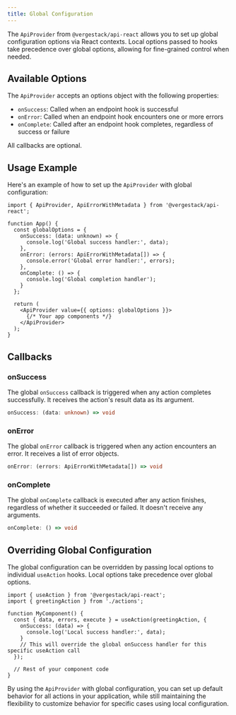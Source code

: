 ```yaml
---
title: Global Configuration
---
```


The `ApiProvider` from `@vergestack/api-react` allows you to set up global configuration options via React contexts. Local options passed to hooks take precedence over global options, allowing for fine-grained control when needed.

## Available Options

The `ApiProvider` accepts an options object with the following properties:

- `onSuccess`: Called when an endpoint hook is successful
- `onError`: Called when an endpoint hook encounters one or more errors
- `onComplete`: Called after an endpoint hook completes, regardless of success or failure

<Callout type="info">All callbacks are optional.</Callout>

## Usage Example

Here's an example of how to set up the `ApiProvider` with global configuration:

```tsx
import { ApiProvider, ApiErrorWithMetadata } from '@vergestack/api-react';

function App() {
  const globalOptions = {
    onSuccess: (data: unknown) => {
      console.log('Global success handler:', data);
    },
    onError: (errors: ApiErrorWithMetadata[]) => {
      console.error('Global error handler:', errors);
    },
    onComplete: () => {
      console.log('Global completion handler');
    }
  };

  return (
    <ApiProvider value={{ options: globalOptions }}>
      {/* Your app components */}
    </ApiProvider>
  );
}
```

## Callbacks

### onSuccess

The global `onSuccess` callback is triggered when any action completes successfully. It receives the action's result data as its argument.

```typescript
onSuccess: (data: unknown) => void
```

### onError

The global `onError` callback is triggered when any action encounters an error. It receives a list of error objects.

```typescript
onError: (errors: ApiErrorWithMetadata[]) => void
```

### onComplete

The global `onComplete` callback is executed after any action finishes, regardless of whether it succeeded or failed. It doesn't receive any arguments.

```typescript
onComplete: () => void
```

## Overriding Global Configuration

The global configuration can be overridden by passing local options to individual `useAction` hooks. Local options take precedence over global options.

```tsx
import { useAction } from '@vergestack/api-react';
import { greetingAction } from './actions';

function MyComponent() {
  const { data, errors, execute } = useAction(greetingAction, {
    onSuccess: (data) => {
      console.log('Local success handler:', data);
    }
    // This will override the global onSuccess handler for this specific useAction call
  });

  // Rest of your component code
}
```

By using the `ApiProvider` with global configuration, you can set up default behavior for all actions in your application, while still maintaining the flexibility to customize behavior for specific cases using local configuration.
